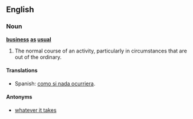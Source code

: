 ==English==

===Noun===
'''[[business]] [[as]] [[usual]]'''

# {{idiom}} The normal course of an activity, particularly in circumstances that are out of the ordinary.

====Translations====
{{trans-top|The normal course of an activity, in circumstances that are out of the ordinary}}
*Spanish: [[como si nada ocurriera]].
{{trans-bottom}}

====Antonyms====
* [[whatever it takes]]